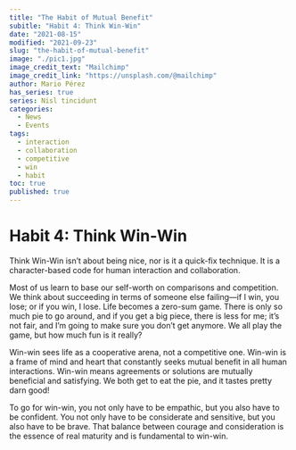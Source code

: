 ```yaml
---
title: "The Habit of Mutual Benefit"
subitle: "Habit 4: Think Win-Win"
date: "2021-08-15"
modified: "2021-09-23"
slug: "the-habit-of-mutual-benefit"
image: "./pic1.jpg"
image_credit_text: "Mailchimp"
image_credit_link: "https://unsplash.com/@mailchimp"
author: Mario Pérez
has_series: true
series: Nisl tincidunt
categories:
  - News
  - Events
tags:
  - interaction
  - collaboration
  - competitive
  - win
  - habit
toc: true
published: true
---
```


# Habit 4: Think Win-Win

Think Win-Win isn’t about being nice, nor is it a quick-fix technique. It is a character-based code for human interaction and collaboration.

Most of us learn to base our self-worth on comparisons and competition. We think about succeeding in terms of someone else failing—if I win, you lose; or if you win, I lose. Life becomes a zero-sum game. There is only so much pie to go around, and if you get a big piece, there is less for me; it’s not fair, and I’m going to make sure you don’t get anymore. We all play the game, but how much fun is it really?

Win-win sees life as a cooperative arena, not a competitive one. Win-win is a frame of mind and heart that constantly seeks mutual benefit in all human interactions. Win-win means agreements or solutions are mutually beneficial and satisfying. We both get to eat the pie, and it tastes pretty darn good!

To go for win-win, you not only have to be empathic, but you also have to be confident. You not only have to be considerate and sensitive, but you also have to be brave. That balance between courage and consideration is the essence of real maturity and is fundamental to win-win.